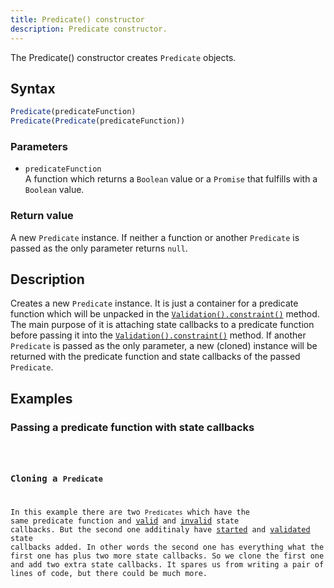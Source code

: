 ```yaml
---
title: Predicate() constructor
description: Predicate constructor.
---
```



The Predicate() constructor creates `Predicate` objects.

## Syntax

```js
Predicate(predicateFunction)
Predicate(Predicate(predicateFunction))
```

### Parameters

- `predicateFunction`
<br/> A function which returns a `Boolean` value or a `Promise` that fulfills with a `Boolean` value.

### Return value

A new `Predicate` instance. If neither a function or another `Predicate` is passed as the only parameter returns `null`.

## Description

Creates a new `Predicate` instance. It is just a container for a predicate function which will be unpacked in the [`Validation().constraint()`](/api/validation/instance-methods/constraint) method. The main purpose of it is attaching state callbacks to a predicate function before passing it into the [`Validation().constraint()`](/api/validation/instance-methods/constraint) method. If another `Predicate` is passed as the only parameter, a new (cloned) instance will be returned with the predicate function and state callbacks of the passed `Predicate`. 

## Examples

### Passing a predicate function with state callbacks

<Code code={passCallbacksExample} lang='js' />

### Cloning a `Predicate`

In this example there are two `Predicates` which have the same predicate function and [valid](/api/predicate/instance-methods/valid) and [invalid](/api/predicate/instance-methods/invalid) state callbacks. But the second one additinaly have [started](/api/predicate/instance-methods/started) and [validated](/api/predicate/instance-methods/validated) state callbacks added. In other words the second one has everything what the first one has plus two more state callbacks. So we clone the first one and add two extra state callbacks. It spares us from writing a pair of lines of code, but there could be much more.

<Code code={clonePredicateExample} lang='js' />